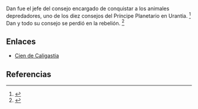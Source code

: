 Dan fue el jefe del consejo encargado de conquistar a los animales depredadores, uno de los diez consejos del Príncipe Planetario en Urantia. <ref name="n0">{{lib|LU|66|5|7}}</ref> Dan y todo su consejo se perdió en la rebelión. <ref name="n1">{{lib|LU|67|4|1}}</ref> 

== Enlaces ==

* [[cien_de_Caligastia|Cien de Caligastia]]


== Referencias ==

<references/>

